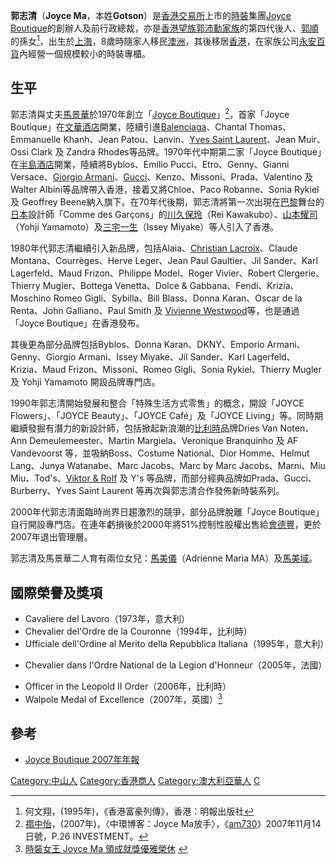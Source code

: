 '''郭志清'''（'''Joyce Ma'''，本姓'''Gotson'''）是[[香港交易所|香港交易所]]上市的[[時裝|時裝]]集團[[Joyce_Boutique|Joyce Boutique]]的創辦人及前行政總裁，亦是[[香港望族|香港望族]][[郭沛勳家族|郭沛勳家族]]的第四代後人、[[郭順|郭順]]的孫女<ref>何文翔，(1995年)，《香港富豪列傳》，香港：明報出版社</ref>，出生於[[上海|上海]]，8歲時隨家人移民[[澳洲|澳洲]]，其後移居[[香港|香港]]，在家族公司[[永安百貨|永安百貨]]內經營一個規模較小的時裝專櫃。

==生平==
郭志清與丈夫[[馬景華|馬景華]]於1970年創立「[[Joyce_Boutique|Joyce Boutique]]」<ref name=am73020071114>[[禤中怡|禤中怡]]，(2007年)，〈中環博客：Joyce Ma放手〉，《[[am730|am730]]》2007年11月14日號，P.26 INVESTMENT。</ref>，首家「Joyce Boutique」在[[文華酒店|文華酒店]]開業，陸續引進[[Balenciaga|Balenciaga]]、Chantal Thomas、Emmanuelle Khanh、Jean Patou、Lanvin、[[Yves_Saint_Laurent|Yves Saint Laurent]]、Jean Muir、Ossi Clark 及 Zandra Rhodes等品牌。1970年代中期第二家「Joyce Boutique」在[[半島酒店|半島酒店]]開業，陸續將Byblos、Emilio Pucci、Etro、Genny、Gianni Versace、[[Giorgio_Armani|Giorgio Armani]]、[[Gucci|Gucci]]、Kenzo、Missoni、Prada、Valentino 及 Walter Albini等品牌帶入香港，接着又將Chloe、Paco Robanne、Sonia Rykiel 及 Geoffrey Beene納入旗下。在70年代後期，郭志清將第一次出現在[[巴黎|巴黎]]舞台的[[日本|日本]]設計師「Comme des Garçons」的[[川久保玲|川久保玲]]（Rei Kawakubo）、[[山本耀司|山本耀司]]（Yohji Yamamoto）及[[三宅一生|三宅一生]]（Issey Miyake）等人引入了香港。

1980年代郭志清繼續引入新品牌，包括Alaia、[[Christian_Lacroix|Christian Lacroix]]、Claude Montana、Courrèges、Herve Leger、Jean Paul Gaultier、Jil Sander、Karl Lagerfeld、Maud Frizon、Philippe Model、Roger Vivier、Robert Clergerie、Thierry Mugler、Bottega Venetta、Dolce & Gabbana、Fendi、Krizia、Moschino Romeo Gigli、Sybilla、Bill Blass、Donna Karan、Oscar de la Renta、John Galliano、Paul Smith 及 [[Vivienne_Westwood|Vivienne Westwood]]等，也是通過「Joyce Boutique」在香港發布。

其後更為部分品牌包括Byblos、Donna Karan、DKNY、Emporio Armani、Genny、Giorgio Armani、Issey Miyake、Jil Sander、Karl Lagerfeld、Krizia、Maud Frizon、Missoni、Romeo Gigli、Sonia Rykiel、Thierry Mugler 及 Yohji Yamamoto 開設品牌專門店。

1990年郭志清開始發展和整合「特殊生活方式零售」的概念，開設「JOYCE Flowers」、「JOYCE Beauty」、「JOYCE Café」及「JOYCE Living」等。同時期繼續發掘有潛力的新設計師，包括掀起新浪潮的[[比利時|比利時]]品牌Dries Van Noten、Ann Demeulemeester、Martin Margiela、Veronique Branquinho 及 AF Vandevoorst 等，並吸納Boss、Costume National、Dior Homme、Helmut Lang、Junya Watanabe、Marc Jacobs、Marc by Marc Jacobs、Marni、Miu Miu、Tod's、[[Viktor_&_Rolf|Viktor & Rolf]] 及 Y's 等品牌，而部分經典品牌如Prada、Gucci、Burberry、Yves Saint Laurent 等再次與郭志清合作發佈新時裝系列。

2000年代郭志清面臨時尚界日趨激烈的競爭，部分品牌脫離「Joyce Boutique」自行開設專門店。在連年虧損後於2000年將51%控制性股權出售給[[會德豐|會德豐]]，更於2007年退出管理層。

郭志清及馬景華二人育有兩位女兒：[[馬美儀|馬美儀]]（Adrienne Maria MA）及[[馬美域|馬美域]]。

==國際榮譽及獎項==
* Cavaliere del Lavoro（1973年，意大利）
* Chevalier del'Ordre de la Couronne（1994年，比利時）
* Ufficiale dell'Ordine al Merito della Repubblica Italiana（1995年，意大利）
* {{法国荣誉军团勋章}} Chevalier dans l'Ordre National de la Legion d'Honneur（2005年，法國）
* Officer in the Leopold II Order（2006年，比利時）
* Walpole Medal of Excellence（2007年，英國）<ref>[http://appledaily.atnext.com/template/apple/art_main.cfm?iss_id=20071120&sec_id=462&subsec_id=466&art_id=10439609 時裝女王 Joyce Ma 領成就獎優雅榮休] {{webarchive|url=https://web.archive.org/web/20071121133059/http://www1.appledaily.atnext.com/template/apple/art_main.cfm?iss_id=20071120&sec_id=462&subsec_id=466&art_id=10439609 |date=2007-11-21 }}</ref>

== 參考 ==
<references />
* [https://web.archive.org/web/20120522112447/http://202.66.146.82/listco/hk/joyce/annual/2007/car2007.pdf Joyce Boutique 2007年年報]

{{Authority control}}
{{DEFAULTSORT:Guo Zhiqing}}
[[Category:中山人|Category:中山人]]
[[Category:香港商人|Category:香港商人]]
[[Category:澳大利亞華人|Category:澳大利亞華人]]
[[Category:郭姓|C]]